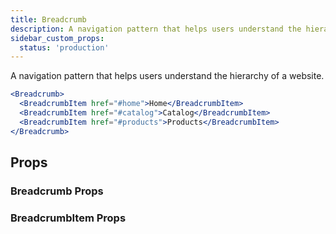 ```yaml
---
title: Breadcrumb
description: A navigation pattern that helps users understand the hierarchy of a website.
sidebar_custom_props:
  status: 'production'
---
```


A navigation pattern that helps users understand the hierarchy of a website.

```jsx live
<Breadcrumb>
  <BreadcrumbItem href="#home">Home</BreadcrumbItem>
  <BreadcrumbItem href="#catalog">Catalog</BreadcrumbItem>
  <BreadcrumbItem href="#products">Products</BreadcrumbItem>
</Breadcrumb>
```

## Props

### Breadcrumb Props

<PropsTable component="Breadcrumb" />

### BreadcrumbItem Props

<PropsTable component="BreadcrumbItem" />
